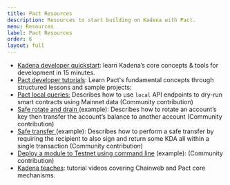```yaml
---
title: Pact Resources
description: Resources to start building on Kadena with Pact.
menu: Resources
label: Pact Resources
order: 6
layout: full
---
```


- [Kadena developer quickstart](../../basics/quickstart): learn Kadena’s core
  concepts & tools for development in 15 minutes.&#x20;
- [Pact developer tutorials](/learn-pact/intro): Learn Pact's fundamental
  concepts through structured lessons and sample projects:
- [Pact local queries:](../local-api-queries) Describes how to use `local` API
  endpoints to dry-run smart contracts using Mainnet data (Community
  contribution)
- [Safe rotate and drain ](../guides/safe-rotate-and-drain)(example): Describes
  how to rotate an account’s key then transfer the account’s balance to another
  account (Community contribution)
- [Safe transfer ](../guides/safe-transfer)(example): Describes how to perform a
  safe transfer by requiring the recipient to also sign and return some KDA all
  within a single transaction (Community contribution)
- [Deploy a module to Testnet using command line](https://gist.github.com/LindaOrtega/1c219f887d9782c6745dbd827bdbfb4d)
  (example): (Community contribution)
- [Kadena teaches](https://www.youtube.com/playlist?list=PL4G3uLl2K-dm18c1QGo7T6NXJh2CSzXVf):
  tutorial videos covering Chainweb and Pact core mechanisms.&#x20;
